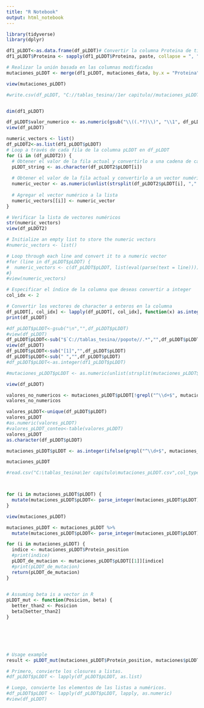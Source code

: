 ---
title: "R Notebook"
output: html_notebook
---

```{r}
library(tidyverse)
library(dplyr)
```


```{r}
df1_pLDDT<-as.data.frame(df_pLDDT)# Convertir la columna Proteina de tipo lista a cadena
df1_pLDDT$Proteina <- sapply(df1_pLDDT$Proteina, paste, collapse = ", ")
```


```{r}
# Realizar la unión basada en las columnas modificadas
mutaciones_pLDDT <- merge(df1_pLDDT, mutaciones_data, by.x = "Proteina", by.y = "Entry")

view(mutaciones_pLDDT)
```


```{r}

#write.csv(df_pLDDT, "C://tablas_tesina//1er capitulo//mutaciones_pLDDT", row.names = FALSE)



```

```{r}
dim(df1_pLDDT)

```

```{r}
df_pLDDT$valor_numerico <- as.numeric(gsub("\\((.*?)\\)", "\\1", df_pLDDT$pLDDT))
view(df_pLDDT)
```


```{r}
numeric_vectors <- list()
df_pLDDT2<-as.list(df1_pLDDT$pLDDT)
# Loop a través de cada fila de la columna pLDDT en df_pLDDT
for (i in (df_pLDDT2)) {
  # Obtener el valor de la fila actual y convertirlo a una cadena de caracteres
  pLDDT_string <- as.character(df_pLDDT2$pLDDT[i])
  
  # Obtener el valor de la fila actual y convertirlo a un vector numérico
  numeric_vector <- as.numeric(unlist(strsplit(df_pLDDT2$pLDDT[i], "," )))
  
  # Agregar el vector numérico a la lista
  numeric_vectors[[i]] <- numeric_vector
}

# Verificar la lista de vectores numéricos
str(numeric_vectors)
view(df_pLDDT2)
```
```{r}
# Initialize an empty list to store the numeric vectors
#numeric_vectors <- list()

# Loop through each line and convert it to a numeric vector
#for (line in df_pLDDT$pLDDT) {
#  numeric_vectors <- c(df_pLDDT$pLDDT, list(eval(parse(text = line))))
#}
#view(numeric_vectors)
```

```{r}
# Especificar el índice de la columna que deseas convertir a integer
col_idx <- 2

# Convertir los vectores de character a enteros en la columna
df_pLDDT[, col_idx] <- lapply(df_pLDDT[, col_idx], function(x) as.integer(x))
print(df_pLDDT)
```


```{r}
#df_pLDDT$pLDDT<-gsub("\n","",df_pLDDT$pLDDT)
#view(df_pLDDT)
df_pLDDT$pLDDT<-sub("$`C://tablas_tesina//popote//.*","",df_pLDDT$pLDDT)
view(df_pLDDT)
df_pLDDT$pLDDT<-sub("[1]","",df_pLDDT$pLDDT)
df_pLDDT$pLDDT<-sub(" ","",df_pLDDT$pLDDT)
#df_pLDDT$pLDDT<-as.integer(df1_pLDDT$pLDDT)

#mutaciones_pLDDT$pLDDT <- as.numeric(unlist(strsplit(mutaciones_pLDDT$pLDDT, ", ")))

view(df_pLDDT)
```

```{r}


valores_no_numericos <- mutaciones_pLDDT$pLDDT[!grepl("^\\d+$", mutaciones_pLDDT$pLDDT)]
valores_no_numericos
```


```{r}
valores_pLDDT<-unique(df_pLDDT$pLDDT)
valores_pLDDT
#as.numeric(valores_pLDDT)
#valores_pLDDT_conteo<-table(valores_pLDDT)
valores_pLDDT
as.character(df_pLDDT$pLDDT)
```


```{r}
mutaciones_pLDDT$pLDDT <- as.integer(ifelse(grepl("^\\d+$", mutaciones_pLDDT$pLDDT), mutaciones_pLDDT$pLDDT, NA))

mutaciones_pLDDT
```




```{r}
#read.csv("C:\tablas_tesina\1er capitulo\mutaciones_pLDDT.csv",col_types = cols(.default = "?", pLDDT = integer))



for (i in mutaciones_pLDDT$pLDDT) {
  mutate(mutaciones_pLDDT$pLDDT<- parse_integer(mutaciones_pLDDT$pLDDT))
}

view(mutaciones_pLDDT)

mutaciones_pLDDT <- mutaciones_pLDDT %>%
  mutate(mutaciones_pLDDT$pLDDT<- parse_integer(mutaciones_pLDDT$pLDDT))


```


```{r}
  

for (i in mutaciones_pLDDT) {
  indice <- mutaciones_pLDDT$Protein_position 
  #print(indice)
  pLDDT_de_mutacion <- mutaciones_pLDDT$pLDDT[[1]][indice]
  #print(pLDDT_de_mutacion)
  return(pLDDT_de_mutacion)
}
  
```



```{r}
# Assuming beta is a vector in R
pLDDT_mut <- function(Posicion, beta) {
  better_than2 <- Posicion
  beta[better_than2]
}






# Usage example
result <- pLDDT_mut(mutaciones_pLDDT$Protein_position, mutaciones$pLDDT)
```



```{r}
# Primero, convierte los closures a listas.
#df_pLDDT$pLDDT <- lapply(df_pLDDT$pLDDT, as.list)

# Luego, convierte los elementos de las listas a numéricos.
#df_pLDDT$pLDDT <- lapply(df_pLDDT$pLDDT, lapply, as.numeric)
#view(df_pLDDT)
```
















